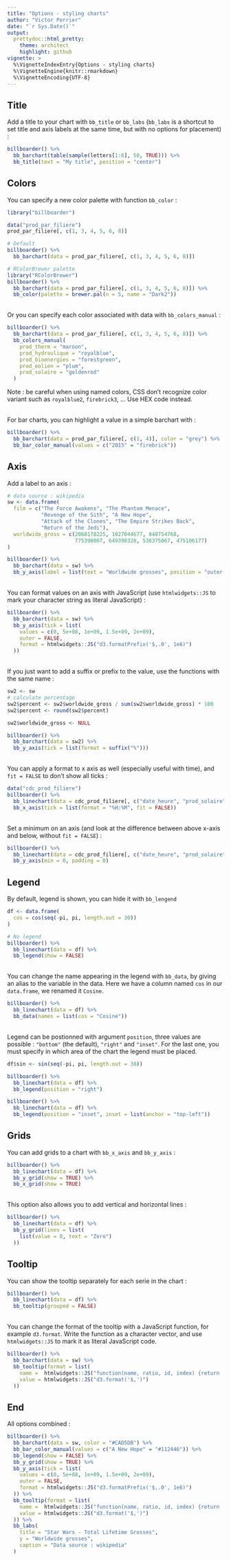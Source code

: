```yaml
---
title: "Options - styling charts"
author: "Victor Perrier"
date: "`r Sys.Date()`"
output:
  prettydoc::html_pretty:
    theme: architect
    highlight: github
vignette: >
  %\VignetteIndexEntry{Options - styling charts}
  %\VignetteEngine{knitr::rmarkdown}
  %\VignetteEncoding{UTF-8}
---
```



## Title

Add a title to your chart with `bb_title` or `bb_labs` (`bb_labs` is a shortcut to set title and axis labels at the same time, but with no options for placement) :

```r
billboarder() %>% 
  bb_barchart(table(sample(letters[1:6], 50, TRUE))) %>% 
  bb_title(text = "My title", position = "center")
```



## Colors

You can specify a new color palette with function `bb_color` :

```r
library("billboarder")

data("prod_par_filiere")
prod_par_filiere[, c(1, 3, 4, 5, 6, 8)]

# Default
billboarder() %>% 
  bb_barchart(data = prod_par_filiere[, c(1, 3, 4, 5, 6, 8)])

# RColorBrewer palette
library("RColorBrewer")
billboarder() %>% 
  bb_barchart(data = prod_par_filiere[, c(1, 3, 4, 5, 6, 8)]) %>% 
  bb_color(palette = brewer.pal(n = 5, name = "Dark2"))
```

<br/>
Or you can specify each color associated with data with `bb_colors_manual` :

```r
billboarder() %>% 
  bb_barchart(data = prod_par_filiere[, c(1, 3, 4, 5, 6, 8)]) %>% 
  bb_colors_manual(
    prod_therm = "maroon",
    prod_hydraulique = "royalblue",
    prod_bioenergies = "forestgreen",
    prod_eolien = "plum",
    prod_solaire = "goldenrod"
  )
```

Note : be careful when using named colors, CSS don't recognize color variant such as `royalblue2`, `firebrick3`, ... Use HEX code instead.

<br/>
For bar charts, you can highlight a value in a simple barchart with :

```r
billboarder() %>% 
  bb_barchart(data = prod_par_filiere[, c(1, 4)], color = "grey") %>% 
  bb_bar_color_manual(values = c("2015" = "firebrick"))
```



## Axis


Add a label to an axis :

```r
# data source : wikipedia
sw <- data.frame(
  film = c("The Force Awakens", "The Phantom Menace",
           "Revenge of the Sith", "A New Hope", 
           "Attack of the Clones", "The Empire Strikes Back", 
           "Return of the Jedi"),
  worldwide_gross = c(2068178225, 1027044677, 848754768,
                      775398007, 649398328, 538375067, 475106177)
)

billboarder() %>% 
  bb_barchart(data = sw) %>% 
  bb_y_axis(label = list(text = "Worldwide grosses", position = "outer-middle"))

```

<br/>
You can format values on an axis with JavaScript (use `htmlwidgets::JS` to mark your character string as literal JavaScript) :

```r
billboarder() %>% 
  bb_barchart(data = sw) %>% 
  bb_y_axis(tick = list(
    values = c(0, 5e+08, 1e+09, 1.5e+09, 2e+09),
    outer = FALSE,
    format = htmlwidgets::JS("d3.formatPrefix('$,.0', 1e6)")
  ))
```

<br/>
If you just want to add a suffix or prefix to the value, use the functions with the same name :


```r
sw2 <- sw
# calculate percentage
sw2$percent <- sw2$worldwide_gross / sum(sw2$worldwide_gross) * 100
sw2$percent <- round(sw2$percent)

sw2$worldwide_gross <- NULL

billboarder() %>% 
  bb_barchart(data = sw2) %>% 
  bb_y_axis(tick = list(format = suffix("%")))
```



<br/>
You can apply a format to x axis as well (especially useful with time), and `fit = FALSE` to don't show all ticks :

```r
data("cdc_prod_filiere")
billboarder() %>% 
  bb_linechart(data = cdc_prod_filiere[, c("date_heure", "prod_solaire")]) %>% 
  bb_x_axis(tick = list(format = "%H:%M", fit = FALSE))
```

<br/>
Set a minimum on an axis (and look at the difference between above x-axis and below, without `fit = FALSE`) :

```r
billboarder() %>% 
  bb_linechart(data = cdc_prod_filiere[, c("date_heure", "prod_solaire")]) %>% 
  bb_y_axis(min = 0, padding = 0)
```




## Legend

By default, legend is shown, you can hide it with `bb_lengend`

```r
df <- data.frame(
  cos = cos(seq(-pi, pi, length.out = 30))
)

# No legend
billboarder() %>% 
  bb_linechart(data = df) %>% 
  bb_legend(show = FALSE)
```

<br/>
You can change the name appearing in the legend with `bb_data`, by giving an alias to the variable in the data. Here we have a column named `cos` in our `data.frame`, we renamed it `Cosine`.

```r
billboarder() %>% 
  bb_linechart(data = df) %>% 
  bb_data(names = list(cos = "Cosine"))
```

<br/>
Legend can be postionned with argument `position`, three values are possible : `"bottom"` (the default), `"right"` and `"inset"`. For the last one, you must specify in which area of the chart the legend must be placed.

```r
df$sin <- sin(seq(-pi, pi, length.out = 30))

billboarder() %>% 
  bb_linechart(data = df) %>% 
  bb_legend(position = "right")

billboarder() %>% 
  bb_linechart(data = df) %>% 
  bb_legend(position = "inset", inset = list(anchor = "top-left"))
```



## Grids

You can add grids to a chart with `bb_x_axis` and `bb_y_axis` :

```r
billboarder() %>% 
  bb_linechart(data = df) %>%
  bb_y_grid(show = TRUE) %>% 
  bb_x_grid(show = TRUE)
```

<br/>
This option also allows you to add vertical and horizontal lines :

```r
billboarder() %>% 
  bb_linechart(data = df) %>%
  bb_y_grid(lines = list(
    list(value = 0, text = "Zero")
  ))
```




## Tooltip

You can show the tooltip separately for each serie in the chart :

```r
billboarder() %>% 
  bb_linechart(data = df) %>%
  bb_tooltip(grouped = FALSE)
```

<br/>
You can change the format of the tooltip with a JavaScript function, for example `d3.format`. Write the function as a character vector, and use `htmlwidgets::JS` to mark it as literal JavaScript code.

```r
billboarder() %>% 
  bb_barchart(data = sw) %>% 
  bb_tooltip(format = list(
    name =  htmlwidgets::JS("function(name, ratio, id, index) {return 'Worldwide grosses';}"),
    value = htmlwidgets::JS("d3.format('$,')")
  ))

```





## End

All options combined :

```r
billboarder() %>% 
  bb_barchart(data = sw, color = "#CAD5DB") %>% 
  bb_bar_color_manual(values = c("A New Hope" = "#112446")) %>% 
  bb_legend(show = FALSE) %>% 
  bb_y_grid(show = TRUE) %>% 
  bb_y_axis(tick = list(
    values = c(0, 5e+08, 1e+09, 1.5e+09, 2e+09),
    outer = FALSE,
    format = htmlwidgets::JS("d3.formatPrefix('$,.0', 1e6)")
  )) %>% 
  bb_tooltip(format = list(
    name =  htmlwidgets::JS("function(name, ratio, id, index) {return 'Worldwide grosses';}"),
    value = htmlwidgets::JS("d3.format('$,')")
  )) %>% 
  bb_labs(
    title = "Star Wars - Total Lifetime Grosses", 
    y = "Worldwide grosses",
    caption = "Data source : wikipedia"
  )
```








